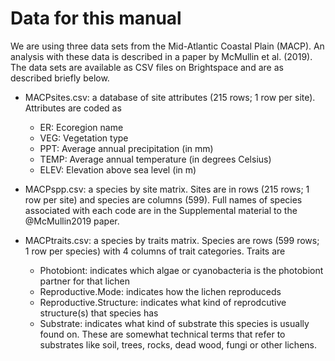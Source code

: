 # Data for this manual {#data}

We are using three data sets from the Mid-Atlantic Coastal Plain (MACP). An analysis with these data is described in a paper by McMullin et al. (2019). The data sets are available as CSV files on Brightspace and are as described briefly below. 

* MACPsites.csv: a database of site attributes (215 rows; 1 row per site). Attributes are coded as
    + ER: Ecoregion name
    + VEG: Vegetation type
    + PPT: Average annual precipitation (in mm)
    + TEMP: Average annual temperature (in degrees Celsius)
    + ELEV: Elevation above sea level (in m)
    

* MACPspp.csv: a species by site matrix. Sites are in rows (215 rows; 1 row per site) and species are columns (599). Full names of species associated with each code are in the Supplemental material to the @McMullin2019 paper. 

* MACPtraits.csv: a species by traits matrix. Species are rows (599 rows; 1 row per species) with 4 columns of trait categories. Traits are
    + Photobiont: indicates which algae or cyanobacteria is the photobiont partner for that lichen
    + Reproductive.Mode: indicates how the lichen reproduceds
    + Reproductive.Structure: indicates what kind of reprodcutive structure(s) that species has
    + Substrate: indicates what kind of substrate this species is usually found on. These are somewhat technical terms that refer to substrates like soil, trees, rocks, dead wood, fungi or other lichens.
    







